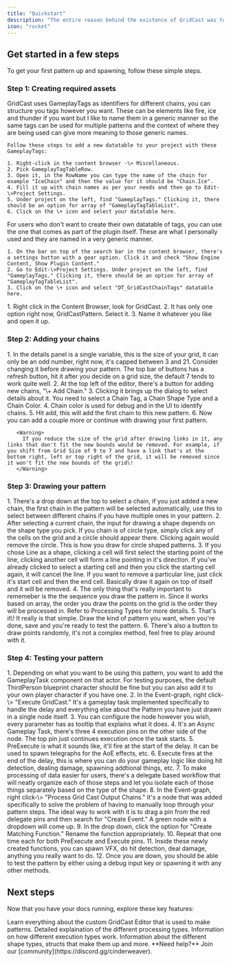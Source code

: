 ```yaml
---
title: "Quickstart"
description: "The entire reason behind the existence of GridCast was to create patterns of mechanics easily and really quickly."
icon: "rocket"
---
```


## Get started in a few steps

To get your first pattern up and spawning, follow these simple steps.

### Step 1: Creating required assets

<AccordionGroup>
  <Accordion title="Creating a datatable for GameplayTags" icon="table">
    GridCast uses GameplayTags as identifiers for different chains, you can structure you tags however you want. These can be elements like fire, ice and thunder if you want but I like to name them in a generic manner so the same tags can be used for multiple patterns and the context of where they are being used can give more meaning to those generic names.

    Follow these steps to add a new datatable to your project with these GameplayTags:

    1. Right-click in the content browser -\> Miscellaneous.
    2. Pick GameplayTagTableRow.
    3. Open it, in the RowName you can type the name of the chain for example "IceChain" and then the value for it should be "Chain.Ice".
    4. Fill it up with chain names as per your needs and then go to Edit-\>Project Settings.
    5. Under project on the left, find "GameplayTags." Clicking it, there should be an option for array of "GameplayTagTableList".
    6. Click on the \+ icon and select your datatable here.
  </Accordion>
  <Accordion title="Using pre-made datable for GameplayTags" icon="table">
    For users who don't want to create their own datatable of tags, you can use the one that comes as part of the plugin itself. These are what I personally used and they are named in a very generic manner.

    1. On the bar on top of the search bar in the content browser, there's a settings button with a gear option. Click it and check "Show Engine Content, Show Plugin Content."
    2. Go to Edit-\>Project Settings. Under project on the left, find "GameplayTags." Clicking it, there should be an option for array of "GameplayTagTableList".
    3. Click on the \+ icon and select "DT_GridCastChainTags" datatable here.
  </Accordion>
  <Accordion title="Creating your GridCastPattern Asset" icon="grid">
    1. Right click in the Content Browser, look for GridCast.
    2. It has only one option right now, GridCastPattern. Select it.
    3. Name it whatever you like and open it up.
  </Accordion>
</AccordionGroup>

### Step 2: Adding your chains

<AccordionGroup>
  <Accordion title="Grid and Adding Chains" icon="link">
    1. In the details panel is a single variable, this is the size of your grid, it can only be an odd number, right now, it's capped between 3 and 21. Consider changing it before drawing your pattern. The top bar of buttons has a refresh button, hit it after you decide on a grid size, the default 7 tends to work quite well.
    2. At the top left of the editor, there's a button for adding new chains, "\+ Add Chain."
    3. Clicking it brings up the dialog to select details about it. You need to select a Chain Tag, a Chain Shape Type and a Chain Color.
    4. Chain color is used for debug and in the UI to identify chains.
    5. Hit add, this will add the first chain to this new pattern.
    6. Now you can add a couple more or continue with drawing your first pattern.

       <Warning>
         If you reduce the size of the grid after drawing links in it, any links that don't fit the new bounds would be removed. For example, if you shift from Grid Size of 9 to 7 and have a link that's at the bottom right, left or top right of the grid, it will be removed since it won't fit the new bounds of the grid\!
       </Warning>
  </Accordion>
</AccordionGroup>

### Step 3: Drawing your pattern

<Accordion title="Drawing in GridCast" icon="brush">
  1. There's a drop down at the top to select a chain, if you just added a new chain, the first chain in the pattern will be selected automatically, use this to select between different chains if you have multiple ones in your pattern.
  2. After selecting a current chain, the input for drawing a shape depends on the shape type you pick. If you chain is of circle type, simply click any of the cells on the grid and a circle should appear there. Clicking again would remove the circle. This is how you draw for circle shaped patterns.
  3. If you chose Line as a shape, clicking a cell will first select the starting point of the line, clicking another cell will form a line pointing in it's direction. If you've already clicked to select a starting cell and then you click the starting cell again, it will cancel the line. If you want to remove a particular line, just click it's start cell and then the end cell. Basically draw it again on top of itself and it will be removed.
  4. The only thing that's really important to rememeber is the the sequence you draw the pattern in. Since it works based on array, the order you draw the points on the grid is the order they will be processed in. Refer to Processing Types for more details.
  5. That's it\! It really is that simple. Draw the kind of pattern you want, when you're done, save and you're ready to test the pattern.
  6. There's also a button to draw points randomly, it's not a complex method, feel free to play around with it.
</Accordion>

### Step 4: Testing your pattern

<Accordion title="Setup everything to spawn your pattern in the world" icon="wrench">
   1. Depending on what you want to be using this pattern, you want to add the GameplayTask component on that actor. For testing purposes, the default ThirdPerson blueprint character should be fine but you can also add it to your own player character if you have one.
   2. In the Event-graph, right click-\> "Execute GridCast." It's a gameplay task implemented specifically to handle the delay and everything else about the Pattern you have just drawn in a single node itself.
   3. You can configure the node however you wish, every parameter has as tooltip that explains what it does.
   4. It's an Async Gameplay Task, there's three 4 execution pins on the other side of the node. The top pin just continues execution once the task starts.
   5. PreExecute is what it sounds like, it'll fire at the start of the delay. It can be used to spawn telegraphs for the AoE effects, etc.
   6. Execute fires at the end of the delay, this is where you can do your gameplay logic like doing hit detection, dealing damage, spawning addtional things, etc.
   7. To make processing of data easier for users, there's a delegate based workflow that will neatly organize each of those steps and let you isolate each of those things separately based on the type of the shape.
   8. In the Event-graph, right click-\> "Process Grid Cast Output Chains." It's a node that was added specifically to solve the problem of having to manually loop through your pattern steps. The ideal way to work with it is to drag a pin from the red delegate pins and then search for "Create Event." A green node with a dropdown will come up.
   9. In the drop down, click the option for "Create Matching Function." Rename the function appropriately.
  10. Repeat that one time each for both PreExecute and Execute pins.
  11. Inside these newly created functions, you can spawn VFX, do hit detection, deal damage, anything you really want to do.
  12. Once you are down, you should be able to test the pattern by either using a debug input key or spawning it with any other methods.
</Accordion>

## Next steps

Now that you have your docs running, explore these key features:

<CardGroup cols={2}>
  <Card title="GridCast Editor" icon="pen-to-square" href="/essentials/editor">
    Learn everything about the custom GridCast Editor that is used to make patterns.
  </Card>
  <Card title="GridCast Processing Types" icon="microchip" href="/essentials/processing-types">
    Detailed explaination of the different processing types.
  </Card>
  <Card title="GridCast Execution Types" icon="barcode" href="/essentials/execution-types">
    Information on how different execution types work.
  </Card>
  <Card title="GridCast Shape Types" icon="circle" href="/essentials/shape-types">
    Information about the different shape types, structs that make them up and more.
  </Card>
</CardGroup>

<Note>
  **Need help?** Join our [community](https://discord.gg/cinderweaver).
</Note>